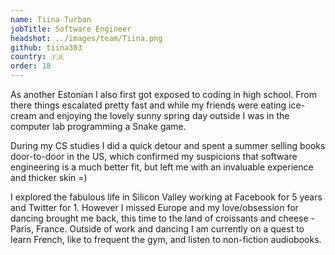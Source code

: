 ```yaml
---
name: Tiina Turban
jobTitle: Software Engineer
headshot: ../images/team/Tiina.png
github: tiina303
country: 🇫🇷
order: 18
---
```


As another Estonian I also first got exposed to coding in high school.
From there things escalated pretty fast and while my friends were eating ice-cream and enjoying the lovely sunny spring day outside I was in the computer lab programming a Snake game.

During my CS studies I did a quick detour and spent a summer selling books door-to-door in the US, which confirmed my suspicions that software engineering is a much better fit, but left me with an invaluable experience and thicker skin =)

I explored the fabulous life in Silicon Valley working at Facebook for 5 years and Twitter for 1. However I missed Europe and my love/obsession for dancing brought me back, this time to the land of croissants and cheese - Paris, France.
Outside of work and dancing I am currently on a quest to learn French, like to frequent the gym, and listen to non-fiction audiobooks.
